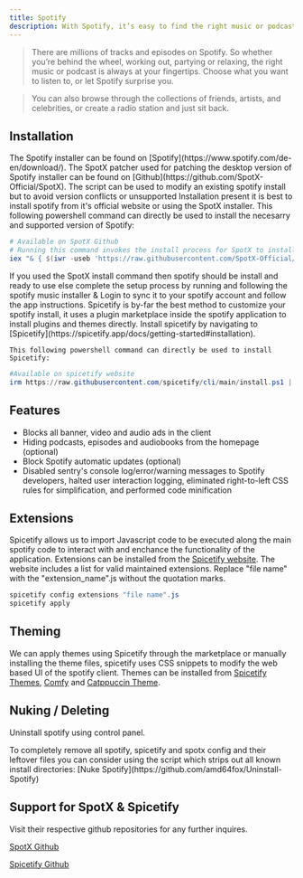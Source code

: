 ```yaml
---
title: Spotify
description: With Spotify, it’s easy to find the right music or podcast for every moment – on your phone, your computer, your tablet and more.
---
```


> There are millions of tracks and episodes on Spotify. So whether you’re behind the wheel, working out, partying or relaxing, the right music or podcast is always at your fingertips. Choose what you want to listen to, or let Spotify surprise you.

> You can also browse through the collections of friends, artists, and celebrities, or create a radio station and just sit back.

## Installation

<Stepper>
  <StepperItem title="Get the installer [Official]">
    The Spotify installer can be found on
    [Spotify](https://www.spotify.com/de-en/download/).
  </StepperItem>
  <StepperItem title="Get the installer [SpotX]">
    The SpotX patcher used for patching the desktop version of Spotify installer
    can be found on [Github](https://github.com/SpotX-Official/SpotX).
    <Note type="note" title="About SpotX">
      The script can be used to modify an existing spotify install but to avoid
      version conflicts or unsupported Installation present it is best to
      install spotify from it's official website or using the SpotX installer.
    </Note>
    This following powershell command can directly be used to install the necesarry and supported version of Spotify:

```powershell:SpotX.ps1
# Available on SpotX Github
# Running this command invokes the install process for SpotX to install and patch spotify automatically
iex "& { $(iwr -useb 'https://raw.githubusercontent.com/SpotX-Official/spotx-official.github.io/main/run.ps1') } -confirm_uninstall_ms_spoti -confirm_spoti_recomended_over -podcasts_off -block_update_on -start_spoti -new_theme -adsections_off -lyrics_stat spotify"
```

  </StepperItem>
  <StepperItem title="Step 2: Setup & Login">
    If you used the SpotX install command then spotify should be install and ready to use else complete the setup process by running and following the spotify music
    installer & Login to sync it to your spotify account and follow
    the app instructions.
  </StepperItem>
  <StepperItem title="Step 3: To apply plugins and theming">
Spicetify is by-far the best method to customize your spotify install, it uses a plugin marketplace inside the spotify application to install plugins and themes directly. Install spicetify by navigating to [Spicetify](https://spicetify.app/docs/getting-started#installation).


    This following powershell command can directly be used to install Spicetify:
```powershell:Spicetify.ps1
#Available on spicetify website
irm https://raw.githubusercontent.com/spicetify/cli/main/install.ps1 | iex
```
  </StepperItem>
</Stepper>

## Features

- Blocks all banner, video and audio ads in the client
- Hiding podcasts, episodes and audiobooks from the homepage (optional)
- Block Spotify automatic updates (optional)
- Disabled sentry's console log/error/warning messages to Spotify developers, halted user interaction logging, eliminated right-to-left CSS rules for simplification, and performed code minification

## Extensions

Spicetify allows us to import Javascript code to be executed along the main spotify code to interact with and enchance the functionality of the application. Extensions can be installed from the [Spicetify website](https://spicetify.app/docs/advanced-usage/extensions). The website includes a list for valid maintained extensions.
Replace "file name" with the "extension_name".js without the quotation marks.
```powershell:Spicetify_extensions.ps1
spicetify config extensions "file name".js
spicetify apply
```
## Theming

We can apply themes using Spicetify through the marketplace or manually installing the theme files, spicetify uses CSS snippets to modify the web based UI of the spotify client. Themes can be installed from 
[Spicetify Themes](https://github.com/spicetify/spicetify-themes), [Comfy](https://github.com/Comfy-Themes/Spicetify) and [Catppuccin Theme](https://github.com/catppuccin/spicetify).

## Nuking / Deleting

Uninstall spotify using control panel.

<Note type="danger" title="Important">
  To completely remove all spotify, spicetify and spotx config and their
  leftover files you can consider using the script which strips out all known
  install directories: [Nuke
  Spotify](https://github.com/amd64fox/Uninstall-Spotify)
</Note>

## Support for SpotX & Spicetify
Visit their respective github repositories for any further inquires.

[SpotX Github](https://github.com/SpotX-Official/SpotX)


[Spicetify Github](https://github.com/spicetify/cli)